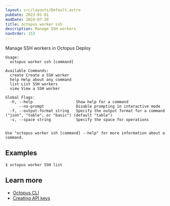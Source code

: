 ```yaml
---
layout: src/layouts/Default.astro
pubDate: 2023-01-01
modDate: 2024-07-30
title: octopus worker ssh
description: Manage SSH workers
navOrder: 153
---
```


Manage SSH workers in Octopus Deploy

```
Usage:
  octopus worker ssh [command]

Available Commands:
  create Create a SSH worker
  help Help about any command
  list List SSH workers
  view View a SSH worker

Global Flags:
  -h, --help                   Show help for a command
      --no-prompt              Disable prompting in interactive mode
  -f, --output-format string   Specify the output format for a command ("json", "table", or "basic") (default "table")
  -s, --space string           Specify the space for operations


Use "octopus worker ssh [command] --help" for more information about a command.
```

## Examples

<SamplesInstance />

```
$ octopus worker SSH list

```

## Learn more

- [Octopus CLI](/docs/octopus-rest-api/cli)
- [Creating API keys](/docs/octopus-rest-api/how-to-create-an-api-key)
